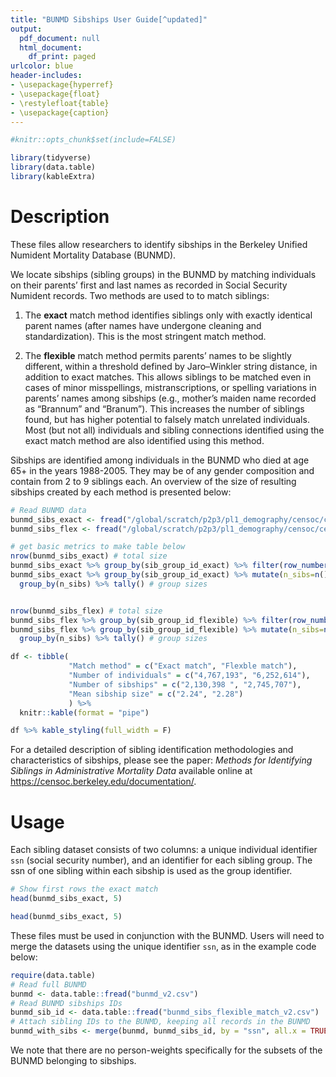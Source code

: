 ```yaml
---
title: "BUNMD Sibships User Guide[^updated]"
output:
  pdf_document: null
  html_document:
    df_print: paged
urlcolor: blue
header-includes:
- \usepackage{hyperref}
- \usepackage{float}
- \restylefloat{table}
- \usepackage{caption}
---
```

[^updated]: Last updated: `r format(Sys.time(), '%d %B, %Y')`

\vspace{-10truemm}

<!-- Since we do not have a full codebook for this dataset, this document serves a mini users guide that users will download at the same time they download the package. -->


```r
#knitr::opts_chunk$set(include=FALSE)

```


```r
library(tidyverse)
library(data.table)
library(kableExtra)
```

# Description

These files allow researchers to identify sibships in the Berkeley Unified Numident Mortality Database (BUNMD).

We locate sibships (sibling groups) in the BUNMD by matching individuals on their parents' first and last names as recorded in Social Security Numident records. Two methods are used to to match siblings:

1) The **exact** match method identifies siblings only with exactly identical parent names (after names have undergone cleaning and standardization). This is the most stringent match method.

2) The **flexible** match method permits parents' names to be slightly different, within a threshold defined by Jaro–Winkler string distance, in addition to exact matches. This allows siblings to be matched even in cases of minor misspellings, mistranscriptions, or spelling variations in parents' names among sibships (e.g., mother's maiden name recorded as "Brannum" and "Branum"). This increases the number of siblings found, but has higher potential to falsely match unrelated individuals. Most (but not all) individuals and sibling connections identified using the exact match method are also identified using this method.

Sibships are identified among individuals in the BUNMD who died at age 65+ in the years 1988-2005. They may be of any gender composition and contain from 2 to 9 siblings each. An overview of the size of resulting sibships created by each method is presented below:


```r
# Read BUNMD data
bunmd_sibs_exact <- fread("/global/scratch/p2p3/pl1_demography/censoc/censoc_data_releases/siblings/siblings_v2/bunmd_siblings_v2/bunmd_sibs_exact_match_v2.csv")
bunmd_sibs_flex <- fread("/global/scratch/p2p3/pl1_demography/censoc/censoc_data_releases/siblings/siblings_v2/bunmd_siblings_v2/bunmd_sibs_flexible_match_v2.csv")
```

```r
# get basic metrics to make table below
nrow(bunmd_sibs_exact) # total size
bunmd_sibs_exact %>% group_by(sib_group_id_exact) %>% filter(row_number() == 1) %>% nrow() # number of groups
bunmd_sibs_exact %>% group_by(sib_group_id_exact) %>% mutate(n_sibs=n()) %>% ungroup() %>% 
  group_by(n_sibs) %>% tally() # group sizes


nrow(bunmd_sibs_flex) # total size
bunmd_sibs_flex %>% group_by(sib_group_id_flexible) %>% filter(row_number() == 1) %>% nrow() # number of groups
bunmd_sibs_flex %>% group_by(sib_group_id_flexible) %>% mutate(n_sibs=n()) %>% ungroup() %>% 
  group_by(n_sibs) %>% tally() # group sizes

```


```r
df <- tibble(
             "Match method" = c("Exact match", "Flexble match"),
             "Number of individuals" = c("4,767,193", "6,252,614"),
             "Number of sibships" = c("2,130,398 ", "2,745,707"),
             "Mean sibship size" = c("2.24", "2.28")
             ) %>% 
  knitr::kable(format = "pipe")
```

```r
df %>% kable_styling(full_width = F)
```


For a detailed description of sibling identification methodologies and characteristics of sibships, please see the paper: *Methods for Identifying Siblings in Administrative Mortality Data* available online at [https://censoc.berkeley.edu/documentation/](https://censoc.berkeley.edu/documentation/).


# Usage

Each sibling dataset consists of two columns: a unique individual identifier `ssn` (social security number), and an identifier for each sibling group. The ssn of one sibling within each sibship is used as the group identifier.

\vspace{15pt}


```r
# Show first rows the exact match
head(bunmd_sibs_exact, 5)
```

```r
head(bunmd_sibs_exact, 5)
```

\vspace{15pt}

These files must be used in conjunction with the BUNMD. Users will need to merge the datasets using the unique identifier `ssn`, as in the example code below:
```r
require(data.table)
# Read full BUNMD 
bunmd <- data.table::fread("bunmd_v2.csv")
# Read BUNMD sibships IDs
bunmd_sib_id <- data.table::fread("bunmd_sibs_flexible_match_v2.csv")
# Attach sibling IDs to the BUNMD, keeping all records in the BUNMD
bunmd_with_sibs <- merge(bunmd, bunmd_sibs_id, by = "ssn", all.x = TRUE)
```
We note that there are no person-weights specifically for the subsets of the BUNMD belonging to sibships.


